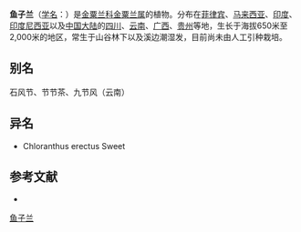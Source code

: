 {{Speciesbox
| name = 鱼子兰
| status = 
| status_system = 
| image =
| genus = Chloranthus
| species = elatior
| authority = Link
}}

'''鱼子兰'''（[[学名|学名]]：{{lang|la|''Chloranthus elatior''}}）是[[金粟兰科|金粟兰科]][[金粟兰属|金粟兰属]]的植物。分布在[[菲律宾|菲律宾]]、[[马来西亚|马来西亚]]、[[印度|印度]]、[[印度尼西亚|印度尼西亚]]以及[[中国大陆|中国大陆]]的[[四川|四川]]、[[云南|云南]]、[[广西|广西]]、[[贵州|贵州]]等地，生长于海拔650米至2,000米的地区，常生于山谷林下以及溪边潮湿发，目前尚未由人工引种栽培。

== 别名 ==
石风节、节节茶、九节风（云南）

== 异名 ==
* Chloranthus erectus Sweet

== 参考文献 ==
<div class="references-small">
* {{cite web| url =http://www.bioinfo.cn/db05/KmzwSpecies.php?action=view&id=3964| title =鱼子兰| work =《中国高等植物数据库全库》| publisher =中国科学院微生物研究所| author =昆明植物研究所| accessdate =2009-02-25| deadurl =yes| archiveurl =https://web.archive.org/web/20160305071328/http://www.bioinfo.cn/db05/KmzwSpecies.php?action=view&id=3964| archivedate =2016-03-05}}
</div>
{{Taxonbar|from=Q11172873}}

[[Category:金粟兰属|鱼子兰]]


{{植物小作品}}